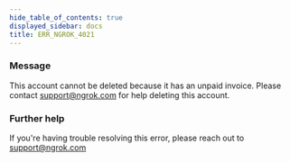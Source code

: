 ```yaml
---
hide_table_of_contents: true
displayed_sidebar: docs
title: ERR_NGROK_4021
---
```


### Message

This account cannot be deleted because it has an unpaid invoice. Please contact support@ngrok.com for help deleting this account.

<ErrorDetails />

### Further help

If you're having trouble resolving this error, please reach out to [support@ngrok.com](mailto:support@ngrok.com?subject=Help%20with%20ERR_NGROK_4021)
